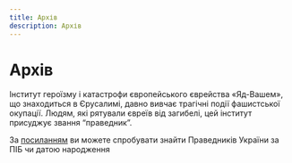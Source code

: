 ```yaml
---
title: Архів
description: Архів
---
```


# Архів

Інститут героїзму і катастрофи європейського єврейства «Яд-Вашем», що знаходиться в Єрусалимі, давно вивчає трагічні події фашистської окупації. Людям, які рятували євреїв від загибелі, цей інститут присуджує звання “праведник”.

За [посиланням](https://pravedniki.com.ua/) ви можете спробувати знайти Праведників України за ПІБ чи датою народження

